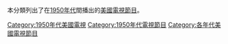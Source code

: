 本分類列出了在[[1950年代|1950年代]]間播出的[[美國|美國]][[電視節目|電視節目]]。

[[Category:1950年代美國電視|Category:1950年代美國電視]]
[[Category:1950年代電視節目|Category:1950年代電視節目]]
[[Category:各年代美國電視節目|Category:各年代美國電視節目]]